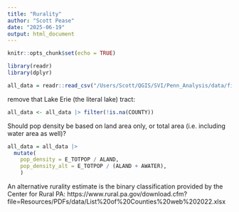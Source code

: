 ```yaml
---
title: "Rurality"
author: "Scott Pease"
date: "2025-06-19"
output: html_document
---
```


```r
knitr::opts_chunk$set(echo = TRUE)
```


```r
library(readr)
library(dplyr)
```

```r
all_data = readr::read_csv("/Users/Scott/QGIS/SVI/Penn_Analysis/data/final_output.csv")
```

remove that Lake Erie (the literal lake) tract:
```r
all_data <- all_data |> filter(!is.na(COUNTY))
```


Should pop density be based on land area only, or total area (i.e. including water area as well)?
```r
all_data = all_data |> 
  mutate(
    pop_density = E_TOTPOP / ALAND,
    pop_density_alt = E_TOTPOP / (ALAND + AWATER),
    )
```

An alternative rurality estimate is the binary classification provided by the Center for Rural PA: https://www.rural.pa.gov/download.cfm?file=Resources/PDFs/data/List%20of%20Counties%20web%202022.xlsx


```r

```

